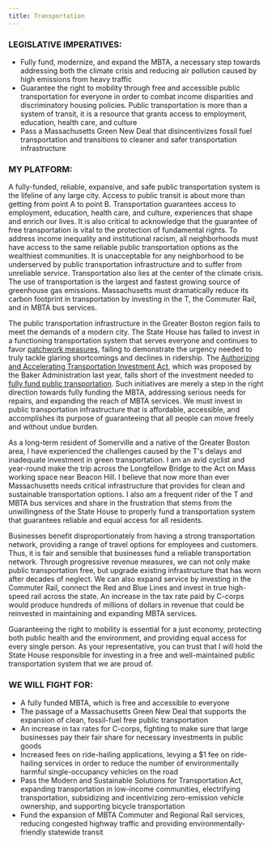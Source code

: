 ```yaml
---
title: Transportation
---
```



### LEGISLATIVE IMPERATIVES:

-   Fully fund, modernize, and expand the MBTA, a necessary step towards addressing both the climate crisis and reducing air pollution caused by high emissions from heavy traffic
-   Guarantee the right to mobility through free and accessible public transportation for everyone in order to combat income disparities and discriminatory housing policies. Public transportation is more than a system of transit, it is a resource that grants access to employment, education, health care, and culture  
-   Pass a Massachusetts Green New Deal that disincentivizes fossil fuel transportation and transitions to cleaner and safer transportation infrastructure

### MY PLATFORM:

A fully-funded, reliable, expansive, and safe public transportation system is the lifeline of any large city. Access to public transit is about more than getting from point A to point B. Transportation guarantees access to employment, education, health care, and culture, experiences that shape and enrich our lives. It is also critical to acknowledge that the guarantee of free transportation is vital to the protection of fundamental rights. To address income inequality and institutional racism, all neighborhoods must have access to the same reliable public transportation options as the wealthiest communities. It is unacceptable for any neighborhood to be underserved by public transportation infrastructure and to suffer from unreliable service. Transportation also lies at the center of the climate crisis. The use of transportation is the largest and fastest growing source of greenhouse gas emissions. Massachusetts must dramatically reduce its carbon footprint in transportation by investing in the T, the Commuter Rail, and in MBTA bus services.

The public transportation infrastructure in the Greater Boston region fails to meet the demands of a modern city. The State House has failed to invest in a functioning transportation system that serves everyone and continues to favor [patchwork measures](https://mass.streetsblog.org/2020/03/04/major-transportation-funding-bill-passes-the-massachusetts-house/), failing to demonstrate the urgency needed to truly tackle glaring shortcomings and declines in ridership. The [Authorizing and Accelerating Transportation Investment Act](https://www.ttnews.com/articles/massachusetts-gov-charlie-baker-promotes-18-billion-transportation-plan), which was proposed by the Baker Administration last year, falls short of the investment needed to [fully fund public transportation](https://www.abettercity.org/assets/images/ABC_Funding_Transportation_Solutions_November_2019II.pdf?utm_source=hs_email&utm_medium=email&_hsenc=p2ANqtz--6z4b6SpJHJt2jc9fUmfQKn63hbDSwHOTGKQRCtjjni2f35dF-l55yl3SI5dYhVspe-OAF). Such initiatives are merely a step in the right direction towards fully funding the MBTA, addressing serious needs for repairs, and expanding the reach of MBTA services. We must invest in public transportation infrastructure that is affordable, accessible, and accomplishes its purpose of guaranteeing that all people can move freely and without undue burden.

As a long-term resident of Somerville and a native of the Greater Boston area, I have experienced the challenges caused by the T's delays and inadequate investment in green transportation. I am an avid cyclist and year-round make the trip across the Longfellow Bridge to the Act on Mass working space near Beacon Hill. I believe that now more than ever Massachusetts needs critical infrastructure that provides for clean and sustainable transportation options. I also am a frequent rider of the T and MBTA bus services and share in the frustration that stems from the unwillingness of the State House to properly fund a transportation system that guarantees reliable and equal access for all residents. 

Businesses benefit disproportionately from having a strong transportation network, providing a range of travel options for employees and customers. Thus, it is fair and sensible that businesses fund a reliable transportation network. Through progressive revenue measures, we can not only make public transportation free, but upgrade existing infrastructure that has worn after decades of neglect. We can also expand service by investing in the Commuter Rail, connect the Red and Blue Lines and invest in true high-speed rail across the state. An increase in the tax rate paid by C-corps would produce hundreds of millions of dollars in revenue that could be reinvested in maintaining and expanding MBTA services. 

Guaranteeing the right to mobility is essential for a just economy, protecting both public health and the environment, and providing equal access for every single person. As your representative, you can trust that I will hold the State House responsible for investing in a free and well-maintained public transportation system that we are proud of. 

### WE WILL FIGHT FOR:

-   A fully funded MBTA, which is free and accessible to everyone
-   The passage of a Massachusetts Green New Deal that supports the expansion of clean, fossil-fuel free public transportation
-   An increase in tax rates for C-corps, fighting to make sure that large businesses pay their fair share for necessary investments in public goods 
-   Increased fees on ride-hailing applications, levying a $1 fee on ride-hailing services in order to reduce the number of environmentally harmful single-occupancy vehicles on the road
-   Pass the Modern and Sustainable Solutions for Transportation Act, expanding transportation in low-income communities, electrifying transportation, subsidizing and incentivizing zero-emission vehicle ownership, and supporting bicycle transportation
-   Fund the expansion of MBTA Commuter and Regional Rail services, reducing congested highway traffic and providing environmentally-friendly statewide transit
